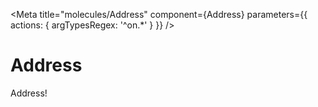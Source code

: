 
<Meta
  title="molecules/Address"
  component={Address}
  parameters={{ actions: { argTypesRegex: '^on.*' } }}
/>

# Address

Address!

<Canvas>
  <Story name="Default">
    <Address address={fAddress} />
  </Story>
</Canvas>
